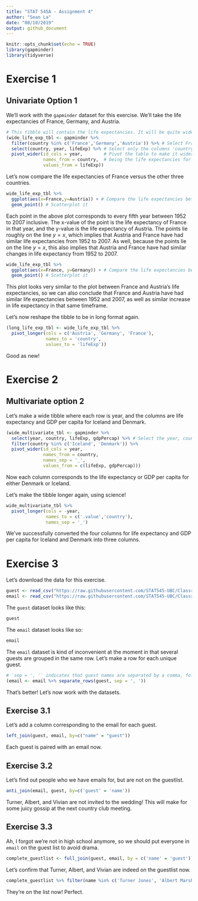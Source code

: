 ```yaml
---
title: "STAT 545A - Assignment 4"
author: "Sean La"
date: "08/10/2019"
output: github_document
---
```


```r
knitr::opts_chunk$set(echo = TRUE)
library(gapminder)
library(tidyverse)
```

# Exercise 1
## Univariate Option 1
We'll work with the `gapminder` dataset for this exercise.
We'll take the life expectancies of France, Germany, and Austria.

```r
# This tibble will contain the life expectancies. It will be quite wide.
(wide_life_exp_tbl <- gapminder %>% 
  filter(country %in% c('France','Germany','Austria')) %>% # Select France, Germany, and Austria
  select(country, year, lifeExp) %>% # Select only the columns 'country', 'year', and 'lifeExp', since we don't need the other columns. 
  pivot_wider(id_cols = year,        # Pivot the table to make it wider, each column corresponding to a country, and the entries below the columns
              names_from = country,  # being the life expectancies for each year.
              values_from = lifeExp))
```

Let's now compare the life expectancies of France versus the other three countries.

```r
wide_life_exp_tbl %>% 
  ggplot(aes(x=France,y=Austria)) + # Compare the life expectancies between France and Austria
  geom_point() # Scatterplot it
```

Each point in the above plot corresponds to every fifth year between 1952 to 2007 inclusive.
The x-value of the point is the life expectancy of France in that year, and the y-value is the life expectancy of Austria.
The points lie roughly on the line $y=x$, which implies that Austria and France have had similar life expectancies from 1952 to 2007.
As well, because the points lie on the line $y = x$, this also implies that Austria and France have had similar changes in life expectancy from 1952 to 2007.

```r
wide_life_exp_tbl %>% 
  ggplot(aes(x=France, y=Germany)) + # Compare the life expectancies between France and Germany
  geom_point() # Scatterplot it
```

This plot looks very similar to the plot between France and Austria's life expectancies, so we can also conclude that France and Austria have had similar life expectancies between 1952 and 2007, as well as similar increase in life expectancy in that same timeframe.

Let's now reshape the tibble to be in long format again.

```r
(long_life_exp_tbl <- wide_life_exp_tbl %>% 
  pivot_longer(cols = c('Austria', 'Germany', 'France'),
               names_to = 'country',
               values_to = 'lifeExp'))
```

Good as new!

# Exercise 2
## Multivariate option 2

Let's make a wide tibble where each row is year, and the columns are life expectancy and GDP per capita for Iceland and Denmark.

```r
(wide_multivariate_tbl <- gapminder %>% 
  select(year, country, lifeExp, gdpPercap) %>% # Select the year, country, life expectancy, and GDP per capita columns.
  filter(country %in% c('Iceland', 'Denmark')) %>% 
  pivot_wider(id_cols = year,
              names_from = country,
              names_sep = '_',
              values_from = c(lifeExp, gdpPercap)))
```
Now each column corresponds to the life expectancy or GDP per capita for either Denmark or Iceland.

Let's make the tibble longer again, using science!

```r
wide_multivariate_tbl %>% 
  pivot_longer(cols = -year,
               names_to = c('.value','country'),
               names_sep = '_')
```

We've successfully converted the four columns for life expectancy and GDP per capita for Iceland and Denmark into three columns.

# Exercise 3
Let's download the data for this exercise.
```r
guest <- read_csv("https://raw.githubusercontent.com/STAT545-UBC/Classroom/master/data/wedding/attend.csv")
email <- read_csv("https://raw.githubusercontent.com/STAT545-UBC/Classroom/master/data/wedding/emails.csv")
```
The `guest` dataset looks like this:
```r
guest
```
The `email` dataset looks like so:
```r
email
```
The `email` dataset is kind of inconvenient at the moment in that several guests are grouped in the same row.
Let's make a row for each unique guest.

```r
# `sep = ', '` indicates that guest names are separated by a comma, followed by a space
(email <- email %>% separate_rows(guest, sep = ', ')) 
```
That's better! Let's now work with the datasets.

## Exercise 3.1 
Let's add a column corresponding to the email for each guest.

```r
left_join(guest, email, by=c("name" = "guest"))
```

Each guest is paired with an email now.

## Exercise 3.2
Let's find out people who we have emails for, but are not on the guestlist.

```r
anti_join(email, guest, by=c('guest' = 'name'))
```
Turner, Albert, and Vivian are not invited to the wedding! 
This will make for some juicy gossip at the next country club meeting.

## Exercise 3.3
Ah, I forgot we're not in high school anymore, so we should put everyone in `email` on the guest list to avoid drama.

```r
complete_guestlist <- full_join(guest, email, by = c('name' = 'guest'))
```

Let's confirm that Turner, Albert, and Vivian are indeed on the guestlist now.

```r
complete_guestlist %>% filter(name %in% c('Turner Jones', 'Albert Marshall', 'Vivian Marshall'))
```

They're on the list now! Perfect.